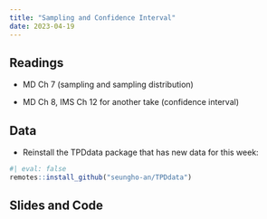 ```yaml
---
title: "Sampling and Confidence Interval"
date: 2023-04-19
---
```



## Readings 

- MD Ch 7 (sampling and sampling distribution)



- MD Ch 8, IMS Ch 12 for another take (confidence interval) 




## Data

- Reinstall the TPDdata package that has new data for this week:
```r
#| eval: false
remotes::install_github("seungho-an/TPDdata")
```

<!-- - CSV files for the data from this week if you cannot install the package: -->
<!--   - [`class_years.csv`](/files/data/class_years.csv) -->

## Slides and Code

<!-- - Tuesday (10/25) lecture: Sampling -->
<!--   - [PDF of slides as I present them](/slides/16_sampling.pdf) -->
<!--   - [PDF of handout version of slides](/slides/16_sampling_handout.pdf) (no incremental slides) -->

<!-- - Thursday (10/27) lecture: Sampling distributions -->
<!--   - [PDF of slides as I present them](/slides/17_sampling_dist.pdf) -->
<!--   - [PDF of handout version of slides](/slides/17_sampling_dist_handout.pdf) (no incremental slides) -->



<!-- Bootstrapping and confidence interval -->
<!-- - CSV files for the data from this week if you cannot install the package: -->
<!--   - [`anes.csv`](/files/data/anes.csv) -->
<!--   - [`trains.csv`](/files/data/trains.csv) -->

<!-- ## Slides and Code -->

<!-- - Tuesday (11/1) lecture: The Bootstrap -->
<!--   - [PDF of slides as I present them](/slides/18_bootstrap.pdf) -->
<!--   - [PDF of handout version of slides](/slides/18_bootstrap_handout.pdf) (no incremental slides) -->

<!-- - Thursday (11/3) lecture: More Confidence Intervals -->
<!--   - [PDF of slides as I present them](/slides/19_conf_int.pdf) -->
<!--   - [PDF of handout version of slides](/slides/19_conf_int_handout.pdf) (no incremental slides) -->
